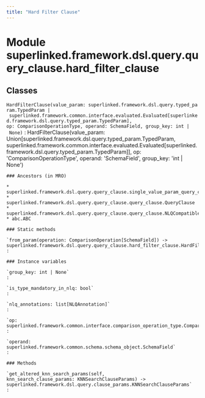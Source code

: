 ```yaml
---
title: "Hard Filter Clause"
---
```


Module superlinked.framework.dsl.query.query_clause.hard_filter_clause
======================================================================

Classes
-------

`HardFilterClause(value_param: superlinked.framework.dsl.query.typed_param.TypedParam | superlinked.framework.common.interface.evaluated.Evaluated[superlinked.framework.dsl.query.typed_param.TypedParam], op: ComparisonOperationType, operand: SchemaField, group_key: int | None)`
:   HardFilterClause(value_param: Union[superlinked.framework.dsl.query.typed_param.TypedParam, superlinked.framework.common.interface.evaluated.Evaluated[superlinked.framework.dsl.query.typed_param.TypedParam]], op: 'ComparisonOperationType', operand: 'SchemaField', group_key: 'int | None')

    ### Ancestors (in MRO)

    * superlinked.framework.dsl.query.query_clause.single_value_param_query_clause.SingleValueParamQueryClause
    * superlinked.framework.dsl.query.query_clause.query_clause.QueryClause
    * superlinked.framework.dsl.query.query_clause.query_clause.NLQCompatible
    * abc.ABC

    ### Static methods

    `from_param(operation: ComparisonOperation[SchemaField]) ‑> superlinked.framework.dsl.query.query_clause.hard_filter_clause.HardFilterClause`
    :

    ### Instance variables

    `group_key: int | None`
    :

    `is_type_mandatory_in_nlq: bool`
    :

    `nlq_annotations: list[NLQAnnotation]`
    :

    `op: superlinked.framework.common.interface.comparison_operation_type.ComparisonOperationType`
    :

    `operand: superlinked.framework.common.schema.schema_object.SchemaField`
    :

    ### Methods

    `get_altered_knn_search_params(self, knn_search_clause_params: KNNSearchClauseParams) ‑> superlinked.framework.dsl.query.clause_params.KNNSearchClauseParams`
    :